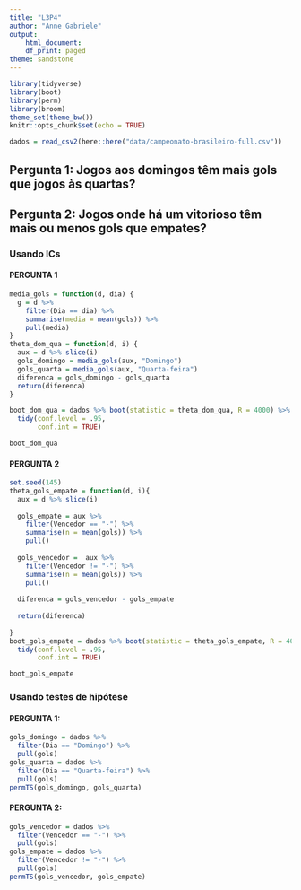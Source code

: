 ```yaml
---
title: "L3P4"
author: "Anne Gabriele"
output:
    html_document:
    df_print: paged
theme: sandstone
---
```


```r
library(tidyverse)
library(boot)
library(perm)
library(broom)
theme_set(theme_bw())
knitr::opts_chunk$set(echo = TRUE)
```

```r
dados = read_csv2(here::here("data/campeonato-brasileiro-full.csv"))
```

## Pergunta 1:  Jogos aos domingos têm mais gols que jogos às quartas? 

## Pergunta 2: Jogos onde há um vitorioso têm mais ou menos gols que empates? 

### Usando ICs

#### PERGUNTA 1
```r
media_gols = function(d, dia) {
  g = d %>%
    filter(Dia == dia) %>%
    summarise(media = mean(gols)) %>% 
    pull(media)
}
theta_dom_qua = function(d, i) {
  aux = d %>% slice(i)
  gols_domingo = media_gols(aux, "Domingo")
  gols_quarta = media_gols(aux, "Quarta-feira")
  diferenca = gols_domingo - gols_quarta
  return(diferenca)
}

boot_dom_qua = dados %>% boot(statistic = theta_dom_qua, R = 4000) %>% 
  tidy(conf.level = .95,
       conf.int = TRUE)
```


```r
boot_dom_qua
```

#### PERGUNTA 2
```r
set.seed(145)
theta_gols_empate = function(d, i){
  aux = d %>% slice(i)
  
  gols_empate = aux %>% 
    filter(Vencedor == "-") %>% 
    summarise(n = mean(gols)) %>% 
    pull()
  
  gols_vencedor =  aux %>% 
    filter(Vencedor != "-") %>% 
    summarise(n = mean(gols)) %>% 
    pull()
  
  diferenca = gols_vencedor - gols_empate
  
  return(diferenca)
  
}
boot_gols_empate = dados %>% boot(statistic = theta_gols_empate, R = 4000) %>% 
  tidy(conf.level = .95,
       conf.int = TRUE)
```

```r
boot_gols_empate
```
### Usando testes de hipótese 

#### PERGUNTA 1:
```r
gols_domingo = dados %>% 
  filter(Dia == "Domingo") %>% 
  pull(gols)
gols_quarta = dados %>% 
  filter(Dia == "Quarta-feira") %>% 
  pull(gols)
permTS(gols_domingo, gols_quarta)
```
#### PERGUNTA 2:
```r
gols_vencedor = dados %>% 
  filter(Vencedor == "-") %>% 
  pull(gols)
gols_empate = dados %>% 
  filter(Vencedor != "-") %>% 
  pull(gols)
permTS(gols_vencedor, gols_empate)
```